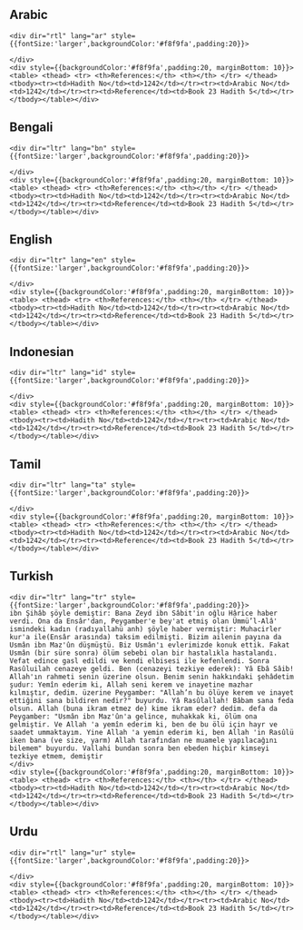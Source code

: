 ## Arabic


    <div dir="rtl" lang="ar" style={{fontSize:'larger',backgroundColor:'#f8f9fa',padding:20}}>
    
    </div>
    <div style={{backgroundColor:'#f8f9fa',padding:20, marginBottom: 10}}><table> <thead> <tr> <th>References:</th> <th></th> </tr> </thead> <tbody><tr><td>Hadith No</td><td>1242</td></tr><tr><td>Arabic No</td><td>1242</td></tr><tr><td>Reference</td><td>Book 23 Hadith 5</td></tr></tbody></table></div>

## Bengali


    <div dir="ltr" lang="bn" style={{fontSize:'larger',backgroundColor:'#f8f9fa',padding:20}}>
    
    </div>
    <div style={{backgroundColor:'#f8f9fa',padding:20, marginBottom: 10}}><table> <thead> <tr> <th>References:</th> <th></th> </tr> </thead> <tbody><tr><td>Hadith No</td><td>1242</td></tr><tr><td>Arabic No</td><td>1242</td></tr><tr><td>Reference</td><td>Book 23 Hadith 5</td></tr></tbody></table></div>

## English


    <div dir="ltr" lang="en" style={{fontSize:'larger',backgroundColor:'#f8f9fa',padding:20}}>
    
    </div>
    <div style={{backgroundColor:'#f8f9fa',padding:20, marginBottom: 10}}><table> <thead> <tr> <th>References:</th> <th></th> </tr> </thead> <tbody><tr><td>Hadith No</td><td>1242</td></tr><tr><td>Arabic No</td><td>1242</td></tr><tr><td>Reference</td><td>Book 23 Hadith 5</td></tr></tbody></table></div>

## Indonesian


    <div dir="ltr" lang="id" style={{fontSize:'larger',backgroundColor:'#f8f9fa',padding:20}}>
    
    </div>
    <div style={{backgroundColor:'#f8f9fa',padding:20, marginBottom: 10}}><table> <thead> <tr> <th>References:</th> <th></th> </tr> </thead> <tbody><tr><td>Hadith No</td><td>1242</td></tr><tr><td>Arabic No</td><td>1242</td></tr><tr><td>Reference</td><td>Book 23 Hadith 5</td></tr></tbody></table></div>

## Tamil


    <div dir="ltr" lang="ta" style={{fontSize:'larger',backgroundColor:'#f8f9fa',padding:20}}>
    
    </div>
    <div style={{backgroundColor:'#f8f9fa',padding:20, marginBottom: 10}}><table> <thead> <tr> <th>References:</th> <th></th> </tr> </thead> <tbody><tr><td>Hadith No</td><td>1242</td></tr><tr><td>Arabic No</td><td>1242</td></tr><tr><td>Reference</td><td>Book 23 Hadith 5</td></tr></tbody></table></div>

## Turkish


    <div dir="ltr" lang="tr" style={{fontSize:'larger',backgroundColor:'#f8f9fa',padding:20}}>
    ibn Şihâb şöyle demiştir: Bana Zeyd ibn Sâbit'in oğlu Hârice haber verdi. Ona da Ensâr'dan, Peygamber'e bey'at etmiş olan Ümmü’l-Alâ' ismindeki kadın (radıyallahü anh) şöyle haber vermiştir: Muhacirler kur'a ile(Ensâr arasında) taksim edilmişti. Bizim ailenin payına da Usmân ibn Maz'ûn düşmüştü. Biz Usmân'ı evlerimizde konuk ettik. Fakat Usmân (bir süre sonra) ölüm sebebi olan bir hastalıkla hastalandı. Vefat edince gasl edildi ve kendi elbisesi ile kefenlendi. Sonra Rasûluilah cenazeye geldi. Ben (cenazeyi tezkiye ederek): Yâ Ebâ Sâib! Allah'ın rahmeti senin üzerine olsun. Benim senin hakkındaki şehâdetim şudur: Yemîn ederim ki, Allah seni kerem ve inayetine mazhar kılmıştır, dedim. üzerine Peygamber: "Allah’n bu ölüye kerem ve inayet ettiğini sana bildiren nedir?" buyurdu. Yâ Rasûlallah! Bâbam sana feda olsun. Allah (buna ikram etmez de) kime ikram eder? dedim. defa da Peygamber: "Usmân ibn Maz'ûn'a gelince, muhakkak ki, ölüm ona gelmiştir. Ve Allah 'a yemîn ederim ki, ben de bu ölü için hayr ve saadet ummaktayım. Yine Allah 'a yemin ederim ki, ben Allah 'in Rasûlü iken bana (ve size, yarm) Allah tarafından ne muamele yapılacağını bilemem" buyurdu. Vallahi bundan sonra ben ebeden hiçbir kimseyi tezkiye etmem, demiştir
    </div>
    <div style={{backgroundColor:'#f8f9fa',padding:20, marginBottom: 10}}><table> <thead> <tr> <th>References:</th> <th></th> </tr> </thead> <tbody><tr><td>Hadith No</td><td>1242</td></tr><tr><td>Arabic No</td><td>1242</td></tr><tr><td>Reference</td><td>Book 23 Hadith 5</td></tr></tbody></table></div>

## Urdu


    <div dir="rtl" lang="ur" style={{fontSize:'larger',backgroundColor:'#f8f9fa',padding:20}}>
    
    </div>
    <div style={{backgroundColor:'#f8f9fa',padding:20, marginBottom: 10}}><table> <thead> <tr> <th>References:</th> <th></th> </tr> </thead> <tbody><tr><td>Hadith No</td><td>1242</td></tr><tr><td>Arabic No</td><td>1242</td></tr><tr><td>Reference</td><td>Book 23 Hadith 5</td></tr></tbody></table></div>
